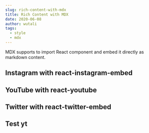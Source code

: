```yaml
---
slug: rich-content-with-mdx
title: Rich Content with MDX
date: 2020-06-08
author: wutali
tags:
  - style
  - mdx
---
```


MDX supports to import React component and embed it directly as markdown content.

## Instagram with react-instagram-embed

<p>
  <InstagramEmbed
    url="https://instagr.am/p/Zw9o4/"
    maxWidth={320}
    hideCaption={true}
  />
</p>

## YouTube with react-youtube

<p>
  <YouTube videoId={"2g811Eo7K8U"} containerClassName={"youtube-container"} />
</p>

## Twitter with react-twitter-embed

<p>
  <TwitterTweetEmbed tweetId={"933354946111705097"} />
</p>

## Test yt
<p>
<YouTube videoId={"aZ-31-p3saU"} containerClassName={"youtube-container"} />
</p>

